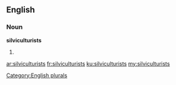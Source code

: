 ==English==

===Noun===
'''silviculturists'''

# {{plural of|[[silviculturist]]}}

[[Category:English plurals]]

[[ar:silviculturists]]
[[fr:silviculturists]]
[[ku:silviculturists]]
[[my:silviculturists]]